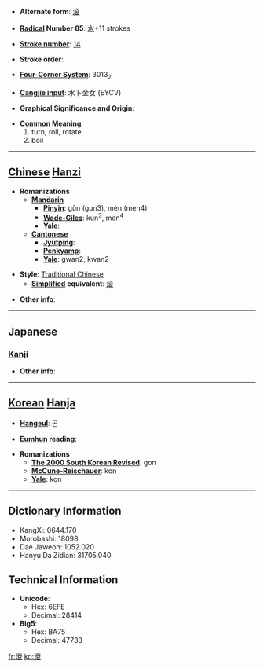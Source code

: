 * '''Alternate form''': [[滚]]

* '''[[Wiktionary:Chinese radical index| Radical]] Number 85''': [[Wiktionary:Chinese radical index 水|水]]+11 strokes

* '''[[Wiktionary:Chinese total strokes index|Stroke number]]''': [[Wiktionary:Chinese total strokes index 14|14]]

* '''Stroke order''': 

* '''[[Wiktionary:Chinese four corner index|Four-Corner System]]''': 3013<sub>2</sub>

* '''[[Wiktionary:Chinese Cangjie index|Cangjie input]]''': 水卜金女 (EYCV)

* '''Graphical Significance and Origin''': 

* '''Common Meaning'''
*#turn, roll, rotate
*# boil


----

== [[Chinese]] [[Hanzi]] ==

* '''Romanizations'''
** '''[[Mandarin]]'''
*** '''[[Pinyin]]''': gǔn (gun3), mèn (men4)
*** '''[[Wade-Giles]]''': kun<sup>3</sup>, men<sup>4</sup>
*** '''[[Yale]]''': 
** '''[[Cantonese]]'''
*** '''[[Jyutping]]''':
*** '''[[Penkyamp]]''': 
*** '''[[Yale]]''': gwan2, kwan2

* '''Style''': [[Traditional Chinese]] 
** '''[[Simplified Chinese|Simplified]] equivalent''': [[滚]]

* '''Other info''': 

----

==Japanese==
===[[Kanji]]===
{{kanji|on readings=[[こん]] (kon)
|kun readings=[[たぎる]] (tagiru)
}}

* '''Other info''':  

----

== [[Korean]] [[Hanja]] ==

* '''[[Hangeul]]''': 곤

* '''[[Eumhun]] reading''': 

* '''Romanizations'''
** '''[[The 2000 South Korean Revised Romanization|The 2000 South Korean Revised]]''': gon
** '''[[McCune-Reischauer]]''': kon
** '''[[Yale]]''': kon

----

== Dictionary Information ==

* KangXi: 0644.170
* Morobashi: 18098
* Dae Jaweon: 1052.020
* Hanyu Da Zidian: 31705.040

== Technical Information ==

* '''Unicode''':
** Hex: 6EFE
** Decimal: 28414
* '''Big5''':
** Hex: BA75
** Decimal: 47733

[[fr:滾]]
[[ko:滾]]